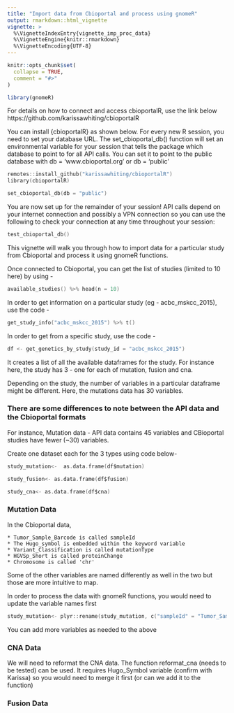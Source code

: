 ```yaml
---
title: "Import data from Cbioportal and process using gnomeR"
output: rmarkdown::html_vignette
vignette: >
  %\VignetteIndexEntry{vignette_imp_proc_data}
  %\VignetteEngine{knitr::rmarkdown}
  %\VignetteEncoding{UTF-8}
---
```


```r
knitr::opts_chunk$set(
  collapse = TRUE,
  comment = "#>"
)
```

```r
library(gnomeR)
```

For details on how to connect and access cbioportalR, use the link below
https://github.com/karissawhiting/cbioportalR

You can install {cbioportalR} as shown below. 
For every new R session, you need to set your database URL. The set_cbioportal_db() function will set an environmental variable for your session that tells the package which database to point to for all API calls. You can set it to point to the public database with db = 'www.cbioportal.org' or db = 'public'
```c
remotes::install_github("karissawhiting/cbioportalR")
library(cbioportalR)

set_cbioportal_db(db = "public")
```

You are now set up for the remainder of your session! API calls depend on your internet connection and possibly a VPN connection so you can use the following to check your connection at any time throughout your session:

```c
test_cbioportal_db()
```
This vignette will walk you through how to import data for a particular study from Cbioportal and process it using gnomeR functions.

Once connected to Cbioportal, you can get the list of studies (limited to 10 here) by using - 
```c
available_studies() %>% head(n = 10)
```
In order to get information on a particular study (eg - acbc_mskcc_2015), use the code - 

```c
get_study_info("acbc_mskcc_2015") %>% t()
```
In order to get from a specific study, use the code - 

```c
df <- get_genetics_by_study(study_id = "acbc_mskcc_2015")
```
It creates a list of all the available dataframes for the study. For instance here, the study has 3 - one for each of mutation, fusion and cna. 

Depending on the study, the number of variables in a particular dataframe might be different. Here, the mutations data has 30 variables.

### There are some differences to note between the API data and the Cbioportal formats
For instance, Mutation data - API data contains 45 variables and CBioportal studies have fewer (~30) variables.

Create one dataset each for the 3 types using code below-
```c
study_mutation<-  as.data.frame(df$mutation)

study_fusion<- as.data.frame(df$fusion)

study_cna<- as.data.frame(df$cna)
```

### Mutation Data
In the Cbioportal data, 

    * Tumor_Sample_Barcode is called sampleId 
    * The Hugo_symbol is embedded within the keyword variable 
    * Variant_Classification is called mutationType
    * HGVSp_Short is called proteinChange
    * Chromosome is called 'chr'

Some of the other variables are named differently as well in the two but those are more intuitive to map.  

In order to process the data with gnomeR functions, you would need to update the variable names first
```c
study_mutation<- plyr::rename(study_mutation, c("sampleId" = "Tumor_Sample_Barcode", "chr" = "Chromosome", "variantType" = "Variant_Type", "mutationStatus" = "Mutation_Status", "entrezGeneId" = "Entrez_Gene_Id", "ncbiBuild" = "NCBI_Build", "mutationType" = "Variant_Classification", "proteinChange" = "HGVSp_Short"))
```
You can add more variables as needed to the above

### CNA Data

We will need to reformat the CNA data. The function reformat_cna (needs to be tested) can be used. It requires Hugo_Symbol variable (confirm with Karissa) so you would need to merge it first (or can we add it to the function)

### Fusion Data
